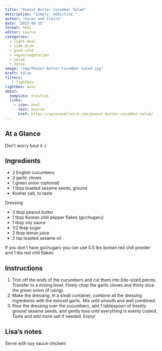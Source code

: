 ```yaml
---
title: "Peanut Butter Cucumber Salad"
description: "Simply. Addictive."
author: "Aaron and Claire"
date: "2025-08-25"
format: html
editor: source
categories:
  - light-meal
  - side-dish
  - good-cold
  - vegan/vegetarian
  - salad
  - Jesse
image: "img/Peanut Butter Cucumber Salad.jpg"
draft: false
filters:
   - lightbox
lightbox: auto
about:
  template: trestles
  links:
    - icon: bowl
      text: Source
      href: https://aaronandclaire.com/peanut-butter-cucumber-salad/
---
```


## At a Glance

Don't worry bout it :) 

## Ingredients

- 2 English cucumbers
- 2 garlic cloves
- 1 green onion (optional)
- 1 tbsp toasted sesame seeds, ground
- Kosher salt, to taste

Dressing 

- 3 tbsp peanut butter
- 1 tbsp Korean chili pepper flakes (gochugaru)
- 1 tbsp soy sauce
- 1/2 tbsp sugar
- 2 tbsp lemon juice
- 2 tsp toasted sesame oil

If you don't have gochugaru you can use 0.5 tbs korean red chili powder and 1 tbs red chili flakes. 

## Instructions

1. Trim off the ends of the cucumbers and cut them into bite-sized pieces. Transfer to a mixing bowl. Finely chop the garlic cloves and thinly slice the green onion (if using).
2. Make the dressing: In a small container, combine all the dressing ingredients with the minced garlic. Mix until smooth and well combined.
3. Pour the dressing over the cucumbers, add 1 tablespoon of freshly ground sesame seeds, and gently toss until everything is evenly coated. Taste and add more salt if needed. Enjoy!

## Lisa's notes

Serve with soy sauce chicken! 